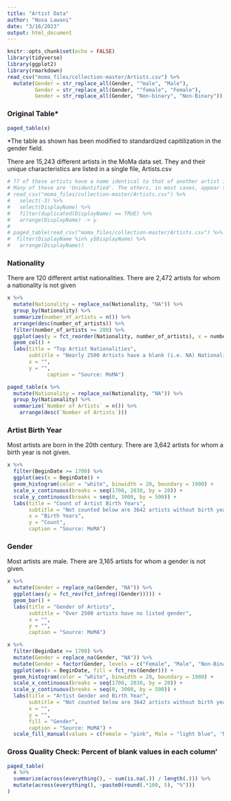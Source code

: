 ```yaml
---
title: "Artist Data"
author: "Nosa Lawani"
date: "3/16/2023"
output: html_document
---
```


```r
knitr::opts_chunk$set(echo = FALSE)
library(tidyverse)
library(ggplot2)
library(rmarkdown)
read_csv("moma_files/collection-master/Artists.csv") %>% 
  mutate(Gender = str_replace_all(Gender, "^male", "Male"),
         Gender = str_replace_all(Gender, "^female", "Female"), 
         Gender = str_replace_all(Gender, "Non-binary", "Non-Binary")) -> x
```


### Original Table*

```r
paged_table(x)
```

*The table as shown has been modified to standardized capitilization in the gender field. 

There are 15,243 different artists in the MoMa data set.
They and their unique characteristics are listed in a single file, Artists.csv


```r

# 77 of these artists have a name identical to that of another artist in the dataset. 
# Many of these are 'Unidentified'. The others, in most cases, appear to be father and son.
# read_csv("moma_files/collection-master/Artists.csv") %>% 
#   select(-3) %>% 
#   select(DisplayName) %>% 
#   filter(duplicated(DisplayName) == TRUE) %>% 
#   arrange(DisplayName) -> y
# 
# paged_table(read_csv("moma_files/collection-master/Artists.csv") %>% 
#  filter(DisplayName %in% y$DisplayName) %>% 
#   arrange(DisplayName))
```

### Nationality 

There are 120 different artist nationalities. 
There are 2,472 artists for whom a nationality is not given

```r
x %>% 
  mutate(Nationality = replace_na(Nationality, "NA")) %>% 
  group_by(Nationality) %>% 
  summarize(number_of_artists = n()) %>% 
  arrange(desc(number_of_artists)) %>% 
  filter(number_of_artists >= 200) %>% 
  ggplot(aes(y = fct_reorder(Nationality, number_of_artists), x = number_of_artists)) +
  geom_col() +
  labs(title = "Top Artist Nationalities",
       subtitle = "Nearly 2500 Artists have a blank (i.e. NA) Nationality Field",
       x = "",
       y = "",
             caption = "Source: MoMA") 

paged_table(x %>% 
  mutate(Nationality = replace_na(Nationality, "NA")) %>% 
  group_by(Nationality) %>% 
  summarize(`Number of Artists` = n()) %>% 
    arrange(desc(`Number of Artists`)))
```

### Artist Birth Year

Most artists are born in the 20th century. 
There are 3,642 artists for whom a birth year is not given. 

```r
x %>% 
  filter(BeginDate >= 1700) %>% 
  ggplot(aes(x = BeginDate)) +
  geom_histogram(color = "white", binwidth = 20, boundary = 1900) +
  scale_x_continuous(breaks = seq(1700, 2030, by = 20)) +
  scale_y_continuous(breaks = seq(0, 3000, by = 500)) +
  labs(title = "Count of Artist Birth Years", 
       subtitle = "Not counted below are 3642 artists without birth years and 1 artist born in 1181.",
       x = "Birth Years", 
       y = "Count", 
       caption = "Source: MoMA")
```

### Gender

Most artists are male. 
There are 3,165 artists for whom a gender is not given.

```r
x %>% 
  mutate(Gender = replace_na(Gender, "NA")) %>% 
  ggplot(aes(y = fct_rev(fct_infreq((Gender))))) +
  geom_bar() +
  labs(title = "Gender of Artists", 
       subtitle = "Over 2500 artists have no listed gender", 
       x = "",
       y = "", 
       caption = "Source: MoMA")

x %>% 
  filter(BeginDate >= 1700) %>% 
  mutate(Gender = replace_na(Gender, "NA")) %>% 
  mutate(Gender = factor(Gender, levels = c("Female", "Male", "Non-Binary", "NA"))) %>% 
  ggplot(aes(x = BeginDate, fill = fct_rev(Gender))) +
  geom_histogram(color = "white", binwidth = 20, boundary = 1900) +
  scale_x_continuous(breaks = seq(1700, 2030, by = 20)) +
  scale_y_continuous(breaks = seq(0, 3000, by = 500)) +
  labs(title = "Artist Gender and Birth Year", 
       subtitle = "Not counted below are 3642 artists without birth years and 1 artist born in 1181.",
       x = "", 
       y = "", 
       fill = "Gender",
       caption = "Source: MoMA") +
  scale_fill_manual(values = c(Female = "pink", Male = "light blue", 'Non-Binary' = "black", 'NA' = "grey"))
```

### Gross Quality Check: Percent of blank values in each column'

```r
paged_table(
  x %>% 
  summarize(across(everything(), ~ sum(is.na(.)) / length(.))) %>% 
  mutate(across(everything(), ~paste0(round(.*100, 5), "%")))
)
```
